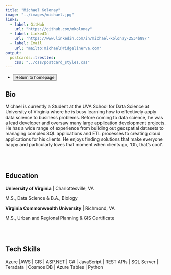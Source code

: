 ```yaml
---
title: "Michael Kolonay"
image: "../images/michael.jpg"
links:
  - label: GitHub
    url: "https://github.com/mkolonay"
  - label: LinkedIn
    url: 'https://www.linkedin.com/in/michael-kolonay-2534b89/'
  - label: Email
    url: "mailto:michael@ridgelinerva.com"
output:
  postcards::trestles:
    css: "../css/postcard_styles.css"
---
```


<div id="icon-list">
  <ul class="list-inline">
    <li class="list-inline-item">
      <a href="../index.html">
        <button type="button" class="btn btn-outline-dark mb-2">
          Return to homepage
        </button>
      </a>
    </li>
  </ul>
</div> 
  
## Bio

Michael is currently a Student at the UVA School for Data Science at University of Virginia where he is busy learning how to effectively apply data science to business problems. Before coming to data science, he was a lead developer and oversaw many large application development projects. He has a wide range of experience from building out geospatial datasets to managing complex SQL applications and ETL processes to creating cloud applications for his clients. He enjoys finding solutions that make everyone happy and particularly loves that moment when clients go, ‘Oh, that’s cool’.

</br></br>

## Education

**University of Virginia** | Charlottesville, VA

M.S., Data Science  &  B.A., Biology

**Virginia Commonwealth University** | Richmond, VA

M.S., Urban and Regional Planning  &  GIS Certificate

</br></br>

## Tech Skills

Azure |AWS | GIS | ASP.NET | C# | JavaScript | REST APIs | SQL Server | Teradata | Cosmos DB | Azure Tables | Python 
